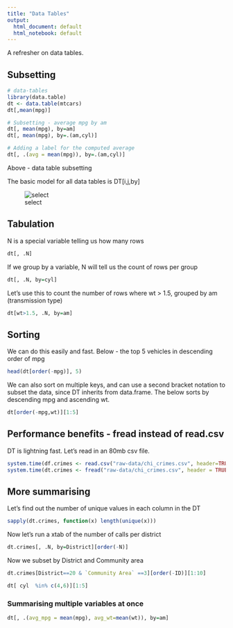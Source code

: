 ```yaml
---
title: "Data Tables"
output:
  html_document: default
  html_notebook: default
---
```


A refresher on data tables.

## Subsetting

```r
# data-tables
library(data.table)
dt <- data.table(mtcars)
dt[,mean(mpg)]

# Subsetting - average mpg by am
dt[, mean(mpg), by=am]
dt[, mean(mpg), by=.(am,cyl)]

# Adding a label for the computed average
dt[, .(avg = mean(mpg)), by=.(am,cyl)]
```
Above - data table subsetting 

The basic model for all data tables is 
DT[i,j,by]


![select](img/select.png)

## Tabulation

N is a special variable telling us how many rows
```r
dt[, .N]
```


If we group by a variable, N will tell us the count of rows per group
```r
dt[, .N, by=cyl]
```

Let's use this to count the number of rows where wt > 1.5, grouped by am (transmission type)

```r
dt[wt>1.5, .N, by=am]
```

## Sorting

We can do this easily and fast. Below - the top 5 vehicles in descending order of mpg
```r
head(dt[order(-mpg)], 5)
```

We can also sort on multiple keys, and can use a second bracket notation to subset the data, since DT inherits from data.frame.
The below sorts by descending mpg and ascending wt.
```r
dt[order(-mpg,wt)][1:5]
```
## Performance benefits - fread instead of read.csv

DT is lightning fast. Let's read in an 80mb csv file.

```r
system.time(df.crimes <- read.csv("raw-data/chi_crimes.csv", header=TRUE,sep=","))
system.time(dt.crimes <- fread("raw-data/chi_crimes.csv", header = TRUE, sep = ","))
```

## More summarising

Let's find out the number of unique values in each column in the DT
```r
sapply(dt.crimes, function(x) length(unique(x)))
```

Now let's run a xtab of the number of calls per district
```r
dt.crimes[, .N, by=District][order(-N)]
```

Now we subset by District and Community area
```r
dt.crimes[District==20 & `Community Area` ==3][order(-ID)][1:10]
```

```r
dt[ cyl  %in% c(4,6)][1:5]
```

### Summarising multiple variables at once
```r
dt[, .(avg_mpg = mean(mpg), avg_wt=mean(wt)), by=am]
```
